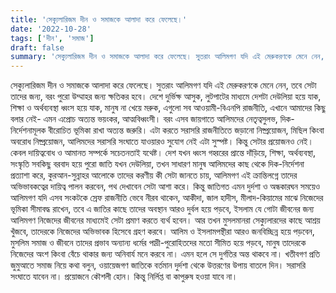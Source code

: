 ```yaml
---
title: 'সেক্যুলারিজম দীন ও সমাজকে আলাদা করে ফেলেছে।'
date: '2022-10-28'
tags: ['দীন', 'সমাজ']
draft: false
summary: 'সেক্যুলারিজম দীন ও সমাজকে আলাদা করে ফেলেছে। সুতরাং আলিমগণ যদি এই মেরুকরণকে মেনে নেন, তবে সেটা তাদের জন্য, বরং পুরো উম্মাহর জন্য ক্ষতিকর হবে।'
---
```


সেক্যুলারিজম দীন ও সমাজকে আলাদা করে ফেলেছে। সুতরাং আলিমগণ যদি এই মেরুকরণকে মেনে নেন, তবে সেটা তাদের জন্য, বরং পুরো উম্মাহর জন্য ক্ষতিকর হবে। দেশে দুর্ভিক্ষ আসুক, লুটপাটের মাধ্যমে দেশটা দেউলিয়া হয়ে যাক, শিক্ষা ও অর্থব্যবস্থা ধ্বংস হয়ে যাক, মানুষ না খেয়ে মরুক, এগুলো সব আওয়ামী-বিএনপি রাজনীতি, এখানে আমাদের কিছু বলার নেই- এমন এপ্রোচ অত্যন্ত ভয়ংকর, আত্মবিধ্বংসী। 
বরং এসব জায়গাতে আলিমদের নেতৃত্বসুলভ, দিক-নির্দেশনামূলক বীরোচিত ভূমিকা রাখা অত্যন্ত জরুরি। এটা করতে সরাসরি রাজনীতিতে জড়ানো নিষ্প্রয়োজন, মিছিল কিংবা অবরোধ নিষ্প্রয়োজন,  আলিমদের সরাসরি সংঘাতে যাওয়ারও সুযোগ নেই এটা সুস্পষ্ট। কিন্তু সেটার প্রয়োজনও নেই। কেবল দায়িত্ববোধ ও আমানত সম্পর্কে সচেতনতাই যথেষ্ট। 
দেশ যখন ধ্বংস গহ্বরের প্রান্তে দাঁড়িয়ে, শিক্ষা, অর্থব্যবস্থা, সংস্কৃতি সবকিছু বরবাদ হয়ে পুরো জাতি যখন দেউলিয়া, তখন সাধারণ মানুষ আলিমদের কাছ থেকে দিক-নির্দেশনা প্রত্যাশা করে, কুরআন-সুন্নাহর আলোকে তাদের করণীয় কী সেটা জানতে চায়, আলিমগণ এই ক্রান্তিলগ্নে তাদের অভিভাবকত্বের দায়িত্ব পালন করবেন, পথ দেখাবেন সেটা আশা করে।
কিন্তু জাতিগত এমন দুর্দশা ও অন্ধকারঘন সময়েও আলিমগণ যদি এসব সংকটকে স্রেফ রাজনীতি ভেবে নীরব থাকেন, আকীদা, জাল হাদীস, মীলাদ-কিয়ামের মাঝে নিজেদের ভূমিকা সীমাবদ্ধ রাখেন, তবে এ জাতির কাছে তাদের অবস্থান আরও দুর্বল হয়ে পড়বে, ইসলাম যে গোটা জীবনের জন্য আলিমগণ নিজেদের জীবনের মাধ্যমেই সেটা প্রমাণ করতে ব্যর্থ হবেন। আর তখন মুসলমানরা সেক্যুলারদের কাছে আশ্রয় খুঁজবে, তাদেরকে নিজেদের অভিভাবক হিসেবে গ্রহণ করবে। আলিম ও ইসলামপন্থীরা আরও জনবিচ্ছিন্ন হয়ে পড়বেন, মুসলিম সমাজ ও জীবনে তাদের প্রভাব অন্যান্য ধর্মের পাদ্রী-পুরোহিতদের মতো সীমিত হয়ে পড়বে, মানুষ তাদেরকে নিজেদের অংশ কিংবা বেঁচে থাকার জন্য অনিবার্য মনে করবে না। এমন হলে সে দুর্গতির অন্ত থাকবে না।
খতীবগণ প্রতি জুমুআতে সমাজ নিয়ে কথা বলুন, ওয়ায়েজগণ জাতিকে বর্তমান দুর্দশা থেকে উত্তরণের উপায় বাতলে দিন। সরাসরি সংঘাতে যাবেন না। প্রয়োজনে কৌশলী হোন। কিন্তু নির্লিপ্ত বা কাপুরুষ হওয়া যাবে না।

